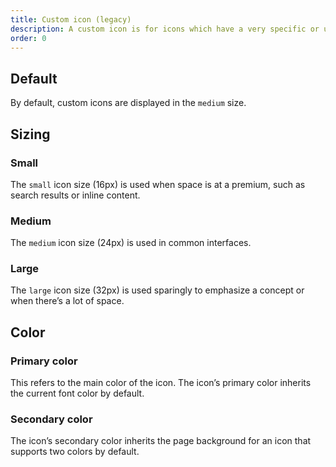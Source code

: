```yaml
---
title: Custom icon (legacy)
description: A custom icon is for icons which have a very specific or unique action.
order: 0
---
```



## Default

By default, custom icons are displayed in the `medium` size.

<Example Component={CustomIconDefault} packageName="@atlaskit/icon" />

## Sizing

### Small

The `small` icon size (16px) is used when space is at a premium, such as search results or inline
content.

<Example Component={CustomIconSmall} packageName="@atlaskit/icon" />

### Medium

The `medium` icon size (24px) is used in common interfaces.

<Example Component={CustomIconMedium} packageName="@atlaskit/icon" />

### Large

The `large` icon size (32px) is used sparingly to emphasize a concept or when there’s a lot of
space.

<Example Component={CustomIconLarge} packageName="@atlaskit/icon" />

## Color

### Primary color

This refers to the main color of the icon. The icon’s primary color inherits the current font color
by default.

<Example Component={CustomIconPrimaryColor} packageName="@atlaskit/icon" />

### Secondary color

The icon’s secondary color inherits the page background for an icon that supports two colors by
default.

<Example Component={CustomIconSecondaryColor} packageName="@atlaskit/icon" />
